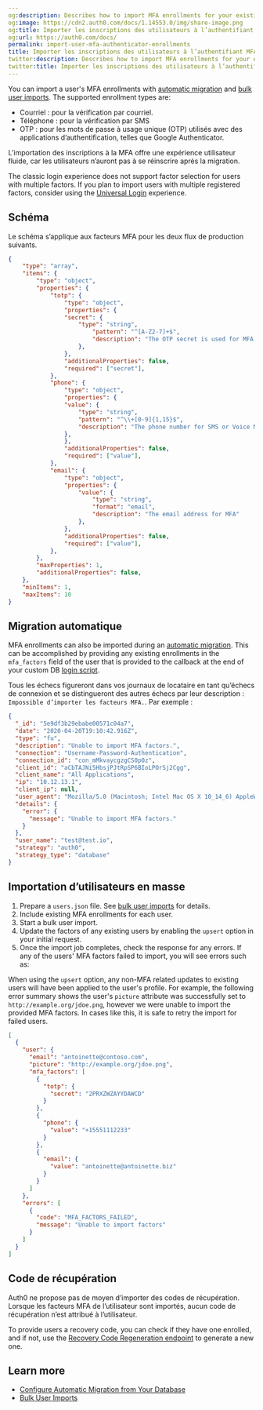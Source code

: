 ```yaml
---
og:description: Describes how to import MFA enrollments for your existing users.
og:image: https://cdn2.auth0.com/docs/1.14553.0/img/share-image.png
og:title: Importer les inscriptions des utilisateurs à l’authentifiant MFA
og:url: https://auth0.com/docs/
permalink: import-user-mfa-authenticator-enrollments
title: Importer les inscriptions des utilisateurs à l’authentifiant MFA
twitter:description: Describes how to import MFA enrollments for your existing users.
twitter:title: Importer les inscriptions des utilisateurs à l’authentifiant MFA
---
```


You can import a user's <Tooltip tip="Multi-factor authentication (MFA): User authentication process that uses a factor in addition to username and password such as a code via SMS." cta="View Glossary" href="/docs/glossary?term=MFA">MFA</Tooltip> enrollments with [automatic migration](/docs/manage-users/user-migration/configure-automatic-migration-from-your-database) and [bulk user imports](/docs/manage-users/user-migration/bulk-user-imports). The supported enrollment types are:

* Courriel : pour la vérification par courriel.
* Téléphone : pour la vérification par SMS
* OTP : pour les mots de passe à usage unique (OTP) utilisés avec des applications d’authentification, telles que Google Authenticator.

L’importation des inscriptions à la MFA offre une expérience utilisateur fluide, car les utilisateurs n’auront pas à se réinscrire après la migration.

The classic login experience does not support factor selection for users with multiple factors. If you plan to import users with multiple registered factors, consider using the [Universal Login](/docs/authenticate/login/auth0-universal-login) experience.

## Schéma

Le schéma s’applique aux facteurs MFA pour les deux flux de production suivants.

```json lines expandable
{
    "type": "array",
    "items": {
        "type": "object",
        "properties": {
            "totp": {
                "type": "object",
                "properties": {
                "secret": {
                    "type": "string",
                        "pattern": "^[A-Z2-7]+$",
                        "description": "The OTP secret is used for MFA authentication with Google Authenticator type apps. It must be supplied in un-padded Base32 encoding, such as: JBTWY3DPEHPK3PNP"
                    },
                },
                "additionalProperties": false,
                "required": ["secret"],
            },
            "phone": {
                "type": "object",
                "properties": {
                "value": {
                    "type": "string",
                    "pattern": "^\\+[0-9]{1,15}$",
                    "description": "The phone number for SMS or Voice MFA. The phone number should include a country code and begin with +, such as: +12125550001"
                },
                },
                "additionalProperties": false,
                "required": ["value"],
            },
            "email": {
                "type": "object",
                "properties": {
                    "value": {
                        "type": "string",
                        "format": "email",
                        "description": "The email address for MFA"
                    },
                },
                "additionalProperties": false,
                "required": ["value"],
            },
        },
        "maxProperties": 1,
        "additionalProperties": false,
    },
    "minItems": 1,
    "maxItems": 10
}
```






## Migration automatique

MFA enrollments can also be imported during an [automatic migration](/docs/authenticate/database-connections/custom-db/overview-custom-db-connections#automatic-migration-scenario). This can be accomplished by providing any existing enrollments in the `mfa_factors` field of the user that is provided to the callback at the end of your custom DB [login script](/docs/authenticate/database-connections/custom-db/templates/login).

Tous les échecs figureront dans vos journaux de locataire en tant qu’échecs de connexion et se distingueront des autres échecs par leur description : `Impossible d’importer les facteurs MFA.`. Par exemple :

```json lines
{
  "_id": "5e9df3b29ebabe00571c04a7",
  "date": "2020-04-20T19:10:42.916Z",
  "type": "fu",
  "description": "Unable to import MFA factors.",
  "connection": "Username-Password-Authentication",
  "connection_id": "con_mMkvaycgzgCS0p0z",
  "client_id": "aCbTAJNi5HbsjPJtRpSP6BIoLPOrSj2Cgg",
  "client_name": "All Applications",
  "ip": "10.12.13.1",
  "client_ip": null,
  "user_agent": "Mozilla/5.0 (Macintosh; Intel Mac OS X 10_14_6) AppleWebKit/537.36 (KHTML, like Gecko) Chrome/80.0.3987.149 Safari/537.36",
  "details": {
    "error": {
      "message": "Unable to import MFA factors."
    }
  },
  "user_name": "test@test.io",
  "strategy": "auth0",
  "strategy_type": "database"
}
```






## Importation d’utilisateurs en masse

1. Prepare a `users.json` file. See [bulk user imports](/docs/manage-users/user-migration/bulk-user-imports) for details.
2. Include existing MFA enrollments for each user.
3. Start a bulk user import.
4. Update the factors of any existing users by enabling the `upsert` option in your initial request.
5. Once the import job completes, check the response for any errors. If any of the users' MFA factors failed to import, you will see errors such as:

When using the `upsert` option, any non-MFA related updates to existing users will have been applied to the user's profile. For example, the following error summary shows the user's `picture` attribute was successfully set to `http://example.org/jdoe.png`, however we were unable to import the provided MFA factors. In cases like this, it is safe to retry the import for failed users.

```json lines expandable
[
  {
    "user": {
      "email": "antoinette@contoso.com",
      "picture": "http://example.org/jdoe.png",
      "mfa_factors": [
        {
          "totp": {
            "secret": "2PRXZWZAYYDAWCD"
          }
        },
        {
          "phone": {
            "value": "+15551112233"
          }
        },
        {
          "email": {
            "value": "antoinette@antoinette.biz"
          }
        }
      ]
    },
    "errors": [
      {
        "code": "MFA_FACTORS_FAILED",
        "message": "Unable to import factors"
      }
    ]
  }
]
```






## Code de récupération

Auth0 ne propose pas de moyen d’importer des codes de récupération. Lorsque les facteurs MFA de l’utilisateur sont importés, aucun code de récupération n’est attribué à l’utilisateur.

To provide users a recovery code, you can check if they have one enrolled, and if not, use the [Recovery Code Regeneration endpoint](https://auth0.com/docs/api/management/v2#!/Users/post_recovery_code_regeneration) to generate a new one.

## Learn more

* [Configure Automatic Migration from Your Database](/docs/manage-users/user-migration/configure-automatic-migration-from-your-database)
* [Bulk User Imports](/docs/manage-users/user-migration/bulk-user-imports)